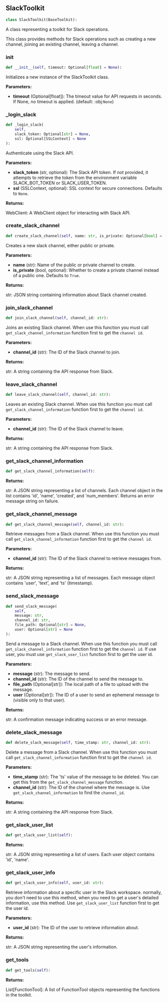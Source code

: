 <a id="camel.toolkits.slack_toolkit"></a>

<a id="camel.toolkits.slack_toolkit.SlackToolkit"></a>

## SlackToolkit

```python
class SlackToolkit(BaseToolkit):
```

A class representing a toolkit for Slack operations.

This class provides methods for Slack operations such as creating a new
channel, joining an existing channel, leaving a channel.

<a id="camel.toolkits.slack_toolkit.SlackToolkit.__init__"></a>

### __init__

```python
def __init__(self, timeout: Optional[float] = None):
```

Initializes a new instance of the SlackToolkit class.

**Parameters:**

- **timeout** (Optional[float]): The timeout value for API requests in seconds. If None, no timeout is applied. (default: :obj:`None`)

<a id="camel.toolkits.slack_toolkit.SlackToolkit._login_slack"></a>

### _login_slack

```python
def _login_slack(
    self,
    slack_token: Optional[str] = None,
    ssl: Optional[SSLContext] = None
):
```

Authenticate using the Slack API.

**Parameters:**

- **slack_token** (str, optional): The Slack API token. If not provided, it attempts to retrieve the token from the environment variable SLACK_BOT_TOKEN or SLACK_USER_TOKEN.
- **ssl** (SSLContext, optional): SSL context for secure connections. Defaults to `None`.

**Returns:**

  WebClient: A WebClient object for interacting with Slack API.

<a id="camel.toolkits.slack_toolkit.SlackToolkit.create_slack_channel"></a>

### create_slack_channel

```python
def create_slack_channel(self, name: str, is_private: Optional[bool] = True):
```

Creates a new slack channel, either public or private.

**Parameters:**

- **name** (str): Name of the public or private channel to create.
- **is_private** (bool, optional): Whether to create a private channel instead of a public one. Defaults to `True`.

**Returns:**

  str: JSON string containing information about Slack
channel created.

<a id="camel.toolkits.slack_toolkit.SlackToolkit.join_slack_channel"></a>

### join_slack_channel

```python
def join_slack_channel(self, channel_id: str):
```

Joins an existing Slack channel. When use this function you must
call `get_slack_channel_information` function first to get the
`channel id`.

**Parameters:**

- **channel_id** (str): The ID of the Slack channel to join.

**Returns:**

  str: A string containing the API response from Slack.

<a id="camel.toolkits.slack_toolkit.SlackToolkit.leave_slack_channel"></a>

### leave_slack_channel

```python
def leave_slack_channel(self, channel_id: str):
```

Leaves an existing Slack channel. When use this function you must
call `get_slack_channel_information` function first to get the
`channel id`.

**Parameters:**

- **channel_id** (str): The ID of the Slack channel to leave.

**Returns:**

  str: A string containing the API response from Slack.

<a id="camel.toolkits.slack_toolkit.SlackToolkit.get_slack_channel_information"></a>

### get_slack_channel_information

```python
def get_slack_channel_information(self):
```

**Returns:**

  str: A JSON string representing a list of channels. Each channel
object in the list contains 'id', 'name', 'created', and
'num_members'. Returns an error message string on failure.

<a id="camel.toolkits.slack_toolkit.SlackToolkit.get_slack_channel_message"></a>

### get_slack_channel_message

```python
def get_slack_channel_message(self, channel_id: str):
```

Retrieve messages from a Slack channel. When use this function you
must call `get_slack_channel_information` function first to get the
`channel id`.

**Parameters:**

- **channel_id** (str): The ID of the Slack channel to retrieve messages from.

**Returns:**

  str: A JSON string representing a list of messages. Each message
object contains 'user', 'text', and 'ts' (timestamp).

<a id="camel.toolkits.slack_toolkit.SlackToolkit.send_slack_message"></a>

### send_slack_message

```python
def send_slack_message(
    self,
    message: str,
    channel_id: str,
    file_path: Optional[str] = None,
    user: Optional[str] = None
):
```

Send a message to a Slack channel. When use this function you must
call `get_slack_channel_information` function first to get the
`channel id`. If use user, you must use `get_slack_user_list`
function first to get the user id.

**Parameters:**

- **message** (str): The message to send.
- **channel_id** (str): The ID of the channel to send the message to.
- **file_path** (Optional[str]): The local path of a file to upload with the message.
- **user** (Optional[str]): The ID of a user to send an ephemeral message to (visible only to that user).

**Returns:**

  str: A confirmation message indicating success or an error
message.

<a id="camel.toolkits.slack_toolkit.SlackToolkit.delete_slack_message"></a>

### delete_slack_message

```python
def delete_slack_message(self, time_stamp: str, channel_id: str):
```

Delete a message from a Slack channel. When use this function you
must call `get_slack_channel_information` function first to get the
`channel id`.

**Parameters:**

- **time_stamp** (str): The 'ts' value of the message to be deleted. You can get this from the `get_slack_channel_message` function.
- **channel_id** (str): The ID of the channel where the message is. Use `get_slack_channel_information` to find the `channel_id`.

**Returns:**

  str: A string containing the API response from Slack.

<a id="camel.toolkits.slack_toolkit.SlackToolkit.get_slack_user_list"></a>

### get_slack_user_list

```python
def get_slack_user_list(self):
```

**Returns:**

  str: A JSON string representing a list of users. Each user
object contains 'id', 'name'.

<a id="camel.toolkits.slack_toolkit.SlackToolkit.get_slack_user_info"></a>

### get_slack_user_info

```python
def get_slack_user_info(self, user_id: str):
```

Retrieve information about a specific user in the Slack workspace.
normally, you don't need to use this method, when you need to get a
user's detailed information, use this method. Use `get_slack_user_list`
function first to get the user id.

**Parameters:**

- **user_id** (str): The ID of the user to retrieve information about.

**Returns:**

  str: A JSON string representing the user's information.

<a id="camel.toolkits.slack_toolkit.SlackToolkit.get_tools"></a>

### get_tools

```python
def get_tools(self):
```

**Returns:**

  List[FunctionTool]: A list of FunctionTool objects
representing the functions in the toolkit.
